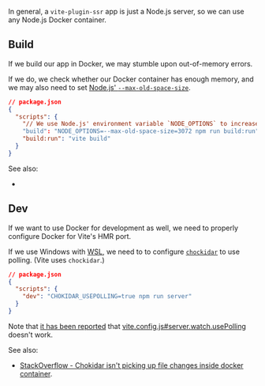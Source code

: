
In general, a `vite-plugin-ssr` app is just a Node.js server, so we can use any Node.js Docker container.

## Build

If we build our app in Docker, we may stumble upon out-of-memory errors.

If we do, we check whether our Docker container has enough memory, and we may also need to set [Node.js' `--max-old-space-size`](https://nodejs.org/api/cli.html#--max-old-space-sizesize-in-megabytes).

```json
// package.json
{
  "scripts": {
    "// We use Node.js' environment variable `NODE_OPTIONS` to increase memory size to 3GB": ""
    "build": "NODE_OPTIONS=--max-old-space-size=3072 npm run build:run",
    "build:run": "vite build"
  }
}
```
See also:
   - <Link href="/debug" />

## Dev

If we want to use Docker for development as well, we need to properly configure Docker for Vite's HMR port.

If we use Windows with [WSL](https://docs.microsoft.com/en-us/windows/wsl/), we need to to configure [`chockidar`](https://github.com/paulmillr/chokidar) to use polling. (Vite uses `chockidar`.)

```json
// package.json
{
  "scripts": {
    "dev": "CHOKIDAR_USEPOLLING=true npm run server"
  }
}
```

Note that [it has been reported](https://discord.com/channels/815937377888632913/815937377888632916/910110118375489567) that [vite.config.js#server.watch.usePolling](https://vitejs.dev/config/#server-watch) doesn't work.

See also:
   - [StackOverflow - Chokidar isn't picking up file changes inside docker container](https://stackoverflow.com/questions/38318188/chokidar-isnt-picking-up-file-changes-inside-docker-container/69166925#69166925).
